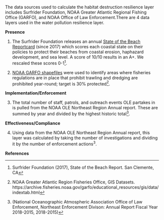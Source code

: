 The data sources used to calculate the habitat destruction resilience layer includes Surfrider Foundation, NOAA Greater Atlantic Regional Fishing Office (GARFO), and NOAA Office of Law Enforcement.There are 4 data layers used in the water pollution resilience layer.

**Presence**

1. The Surfrider Foundation releases an annual [State of the Beach Reportcard](https://www.surfrider.org/coastal-blog/entry/2017-state-of-the-beach-report) (since 2017) which scores each coastal state on their policies to protect their beaches from coastal erosion, haphazard development, and sea level. A score of 10/10 results in an A+. We rescaled these scores 0-1^[Surfrider Foundation (2017), State of the Beach Report. San Clemente, CA].

2. [NOAA GARFO shapefiles](https://archive.fisheries.noaa.gov/garfo/educational_resources/gis/data/indextab.html) were used to identify areas where fisheries regulations are in place that prohibit trawling and dredging are prohibited year-round; target is 30% protected^[NOAA Greater Atlantic Region Fisheries Office, GIS Datasets. https://archive.fisheries.noaa.gov/garfo/educational_resources/gis/data/indextab.html].

**Implementation/Enforcement**

3. The total number of staff,  patrols, and outreach events OLE partakes in is pulled from the NOAA OLE Northeast Region Annual report. These are summed by year and divided by the highest historic total^[(National Oceanographic Atmospheric Association Office of Law Enforcement, Northeast Enforcement Divison: Annual Report Fiscal Year 2018-2015, 2018-2015)].

**Effectiveness/Compliance**

4. Using data from the NOAA OLE Northeast Region Annual report, this layer was calculated by taking the number of investigations and dividing it by the number of enforcement actions^3^.

**References**

